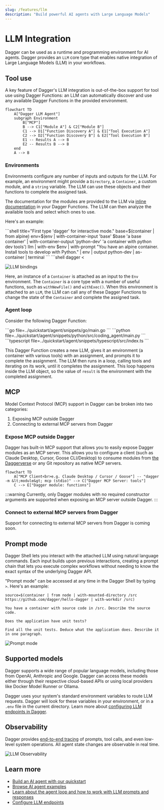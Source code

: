 ```yaml
---
slug: /features/llm
description: "Build powerful AI agents with Large Language Models"
---
```


# LLM Integration

Dagger can be used as a runtime and programming environment for AI agents. Dagger provides an `LLM` core type that enables native integration of Large Language Models (LLM) in your workflows.

## Tool use

A key feature of Dagger's LLM integration is out-of-the-box support for tool use using Dagger Functions: an LLM can automatically discover and use any available Dagger Functions in the provided environment.

```mermaid
flowchart TD
    A["Dagger LLM Agent"]
    subgraph Environment
        B["MCP"]
        B --> C1["Module A"] & C2["Module B"]
        C1 --> D1["Function Discovery A"] & E1["Tool Execution A"]
        C2 --> D2["Function Discovery B"] & E2["Tool Execution B"]
        E1 -- Results A --> B
        E2 -- Results B --> B
    end
    A --> B
```

### Environments

Environments configure any number of inputs and outputs for the LLM. For example, an environment might provide a `Directory`, a `Container`, a custom module, and a `string` variable. The LLM can use these objects and their functions to complete the assigned task.

The documentation for the modules are provided to the LLM via [inline documentation](../api/documentation.mdx) in your Dagger Functions. The LLM can then analyze the available tools and select which ones to use.

Here's an example:

<Tabs groupId="shell">

<TabItem value="Dagger Shell">
```shell title="First type 'dagger' for interactive mode."
base=$(container | from alpine)
env=$(env | with-container-input 'base' $base 'a base container' | with-container-output 'python-dev' 'a container with python dev tools')
llm | with-env $env | with-prompt "You have an alpine container. Install tools to develop with Python." | env | output python-dev | as-container | terminal
```
</TabItem>

<TabItem value="System shell">
```shell
dagger <<EOF
base=\$(container | from alpine)
env=\$(env |
  with-container-input 'base' \$base 'a base container' |
  with-container-output 'python-dev' 'a container with python dev tools')
llm |
  with-env \$env |
  with-prompt "You have an alpine container. Install tools to develop with Python." |
  env |
  output python-dev |
  as-container |
  terminal
EOF
```
</TabItem>

</Tabs>

![LLM bindings](/img/current_docs/features/llm-api.gif)

Here, an instance of a `Container` is attached as an input to the `Env` environment. The `Container` is a core type with a number of useful functions, such as `withNewFile()` and `withExec()`. When this environment is attached to an `LLM`, the LLM can call any of these Dagger Functions to change the state of the `Container` and complete the assigned task.

### Agent loop

Consider the following Dagger Function:

<Tabs groupId="language" queryString="sdk">
<TabItem value="go" label="Go">
```go file=../quickstart/agent/snippets/go/main.go
```
</TabItem>
<TabItem value="python" label="Python">
```python file=../quickstart/agent/snippets/python/src/coding_agent/main.py
```
</TabItem>
<TabItem value="typescript" label="TypeScript">
```typescript file=../quickstart/agent/snippets/typescript/src/index.ts
```
</TabItem>
</Tabs>

This Dagger Function creates a new LLM, gives it an environment (a container with various tools) with an assignment, and prompts it to complete the assignment. The LLM then runs in a loop, calling tools and iterating on its work, until it completes the assignment. This loop happens inside the LLM object, so the value of `result` is the environment with the completed assignment.

## MCP

Model Context Protocol (MCP) support in Dagger can be broken into two categories:

1. Exposing MCP outside Dagger
1. Connecting to external MCP servers from Dagger

### Expose MCP outside Dagger

Dagger has built-in MCP support that allows you to easily expose Dagger modules as an MCP server. This allows you to configure a client (such as Claude Desktop, Cursor, Goose CLI/Desktop) to consume modules from [the Daggerverse](https://daggerverse.dev) or any Git repository as native MCP servers.

```mermaid
flowchart TD
    A["MCP Client<br>e.g. Claude Desktop / Cursor / Goose"] -- "dagger -m &lt;module&gt; mcp (stdio)" --> C["Dagger MCP Server: tools"]
    C --> E["Dagger module: functions"]
```

:::warning
Currently, only Dagger modules with no required constructor arguments are supported when exposing an MCP server outside  Dagger.
:::

### Connect to external MCP servers from Dagger

Support for connecting to external MCP servers from Dagger is coming soon.

## Prompt mode

Dagger Shell lets you interact with the attached LLM using natural language commands. Each input builds upon previous interactions, creating a prompt chain that lets you execute complex workflows without needing to know the exact syntax of the underlying Dagger API.

"Prompt mode" can be accessed at any time in the Dagger Shell by typing `>`. Here's an example:

```shell
source=$(container | from node | with-mounted-directory /src https://github.com/dagger/hello-dagger | with-workdir /src)

You have a container with source code in /src. Describe the source code.

Does the application have unit tests?

Find all the unit tests. Deduce what the application does. Describe it in one paragraph.
```

![Prompt mode](/img/current_docs/features/llm-natural.gif)

## Supported models

Dagger supports a wide range of popular language models, including those from OpenAI, Anthropic and Google. Dagger can access these models either through their respective cloud-based APIs or using local providers like Docker Model Runner or Ollama.

Dagger uses your system's standard environment variables to route LLM requests. Dagger will look for these variables in your environment, or in a `.env` file in the current directory. Learn more about [configuring LLM endpoints in Dagger](../configuration/llm.mdx).

## Observability

Dagger provides [end-to-end tracing](./visualization.mdx) of prompts, tool calls, and even low-level system operations. All agent state changes are observable in real time.

![LLM Observability](/img/current_docs/features/llm-cloud-trace.gif)

## Learn more

- [Build an AI agent with our quickstart](../quickstart/agent/index.mdx)
- [Browse AI agent examples](../examples.mdx#ai-agent-examples)
- [Learn about the agent loop and how to work with LLM prompts and responses](../api/llm.mdx)
- [Configure LLM endpoints](../configuration/llm.mdx)
